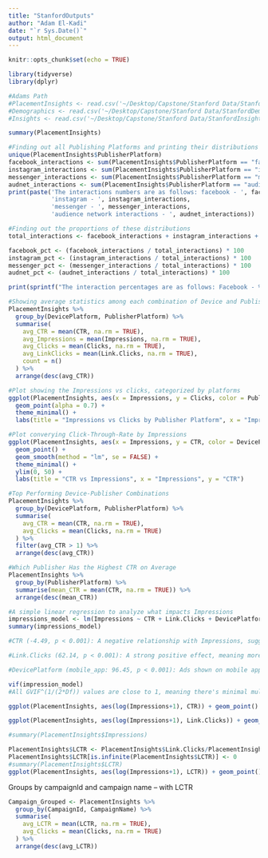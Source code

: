 ```yaml
---
title: "StanfordOutputs"
author: "Adam El-Kadi"
date: "`r Sys.Date()`"
output: html_document
---
```


```r
knitr::opts_chunk$set(echo = TRUE)
```

```r
library(tidyverse)
library(dplyr)

#Adams Path
#PlacementInsights <- read.csv('~/Desktop/Capstone/Stanford Data/StanfordPlacementInsights.csv')
#Demographics <- read.csv('~/Desktop/Capstone/Stanford Data/StanfordDemographics.csv')
#Insights <- read.csv('~/Desktop/Capstone/Stanford Data/StanfordInsights.csv')
```

```r
summary(PlacementInsights)
```

```r
#Finding out all Publishing Platforms and printing their distributions
unique(PlacementInsights$PublisherPlatform)
facebook_interactions <- sum(PlacementInsights$PublisherPlatform == "facebook")
instagram_interactions <- sum(PlacementInsights$PublisherPlatform == "instagram")
messenger_interactions <- sum(PlacementInsights$PublisherPlatform == "messenger")
audnet_interactions <- sum(PlacementInsights$PublisherPlatform == "audience_network")
print(paste('The interactions numbers are as follows: facebook - ', facebook_interactions, 
            'instagram - ', instagram_interactions,
            'messenger - ', messenger_interactions, 
            'audience network interactions - ', audnet_interactions))
```

```r
#Finding out the proportions of these distributions
total_interactions <- facebook_interactions + instagram_interactions + messenger_interactions + audnet_interactions

facebook_pct <- (facebook_interactions / total_interactions) * 100
instagram_pct <- (instagram_interactions / total_interactions) * 100
messenger_pct <- (messenger_interactions / total_interactions) * 100
audnet_pct <- (audnet_interactions / total_interactions) * 100

print(sprintf("The interaction percentages are as follows: Facebook - %.2f%%, Instagram - %.2f%%, Messenger - %.2f%%, Audience Network - %.2f%%", facebook_pct, instagram_pct, messenger_pct, audnet_pct))
```

```r
#Showing average statistics among each combination of Device and Publisher Platforms
PlacementInsights %>%
  group_by(DevicePlatform, PublisherPlatform) %>%
  summarise(
    avg_CTR = mean(CTR, na.rm = TRUE),
    avg_Impressions = mean(Impressions, na.rm = TRUE),
    avg_Clicks = mean(Clicks, na.rm = TRUE),
    avg_LinkClicks = mean(Link.Clicks, na.rm = TRUE),
    count = n()
  ) %>%
  arrange(desc(avg_CTR))
```


```r
#Plot showing the Impressions vs clicks, categorized by platforms
ggplot(PlacementInsights, aes(x = Impressions, y = Clicks, color = PublisherPlatform)) +
  geom_point(alpha = 0.7) +
  theme_minimal() +
  labs(title = "Impressions vs Clicks by Publisher Platform", x = "Impressions", y = "Clicks")
```

```r
#Plot converying Click-Through-Rate by Impressions
ggplot(PlacementInsights, aes(x = Impressions, y = CTR, color = DevicePlatform)) +
  geom_point() +
  geom_smooth(method = "lm", se = FALSE) +
  theme_minimal() +
  ylim(0, 50) +
  labs(title = "CTR vs Impressions", x = "Impressions", y = "CTR")
```

```r
#Top Performing Device-Publisher Combinations
PlacementInsights %>%
  group_by(DevicePlatform, PublisherPlatform) %>%
  summarise(
    avg_CTR = mean(CTR, na.rm = TRUE),
    avg_Clicks = mean(Clicks, na.rm = TRUE)
  ) %>%
  filter(avg_CTR > 1) %>%
  arrange(desc(avg_CTR))
```

```r
#Which Publisher Has the Highest CTR on Average
PlacementInsights %>%
  group_by(PublisherPlatform) %>%
  summarise(mean_CTR = mean(CTR, na.rm = TRUE)) %>%
  arrange(desc(mean_CTR))
```

```r
#A simple linear regression to analyze what impacts Impressions
impressions_model <- lm(Impressions ~ CTR + Link.Clicks + DevicePlatform + PublisherPlatform, data = PlacementInsights)
summary(impressions_model)

#CTR (-4.49, p < 0.001): A negative relationship with Impressions, suggesting that a higher CTR leads to fewer impressions, possibly due to optimization in ad delivery. The CTR's negative effect suggests that when users engage more (higher CTR), the system may optimize by reducing impressions or reallocating budget elsewhere.

#Link.Clicks (62.14, p < 0.001): A strong positive effect, meaning more link clicks result in more impressions.

#DevicePlatform (mobile_app: 96.45, p < 0.001): Ads shown on mobile apps receive significantly more impressions.
```


```r
vif(impression_model)
#All GVIF^(1/(2*Df)) values are close to 1, meaning there's minimal multicollinearity.
```

```r
ggplot(PlacementInsights, aes(log(Impressions+1), CTR)) + geom_point() + theme_bw()
```

```r
ggplot(PlacementInsights, aes(log(Impressions+1), Link.Clicks)) + geom_point() + theme_bw()
```

```r
#summary(PlacementInsights$Impressions)
```

```r
PlacementInsights$LCTR <- PlacementInsights$Link.Clicks/PlacementInsights$Impressions
PlacementInsights$LCTR[is.infinite(PlacementInsights$LCTR)] <- 0
#summary(PlacementInsights$LCTR)
ggplot(PlacementInsights, aes(log(Impressions+1), LCTR)) + geom_point() + theme_bw()
```

Groups by campaignId and campaign name -- with LCTR
```r
Campaign_Grouped <- PlacementInsights %>%
  group_by(CampaignId, CampaignName) %>%
  summarise(
    avg_LCTR = mean(LCTR, na.rm = TRUE),
    avg_Clicks = mean(Clicks, na.rm = TRUE)
  ) %>%
  arrange(desc(avg_LCTR))

```

